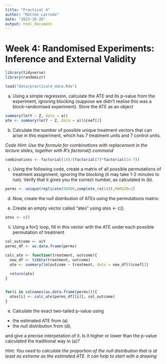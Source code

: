 ```yaml
---
title: "Practical 4"
author: "Matteo Larrode"
date: "2023-10-26"
output: html_document
---
```


# Week 4: Randomised Experiments: Inference and External Validity

```r
library(tidyverse)
library(randomizr)

load("data/practical4_data.Rda")
```

a) Using a simple regression, calculate the ATE and its p-value from the experiment, ignoring blocking (suppose we didn’t realise this was a block-randomised experiment). Store the ATE as an object

```r
summary(lm(Y ~ Z, data = a))
ate <- summary(lm(Y ~ Z, data = a))$coef[2]
```
b) Calculate the number of possible unique treatment vectors that can arise in this experiment, which has 7 treatment units and 7 control units.

_Code Hint: Use the formula for combinations with replacement in the lecture slides, together with R’s factorial() command_

```r
combinations <- factorial(14)/(factorial(7)*factorial(14-7))
```

c) Using the following code, create a matrix of all possible permutations of treatment assignment, ignoring the blocking (it may take 1-2 minutes to run). Verify that it gives you the correct number, as calculated in (b).

```r
perms <- unique(replicate(50000,complete_ra(14)),MARGIN=2)
```

d) Now, create the null distribution of ATEs using the permutations matrix:

i) Create an empty vector called “ates” using ates <- c().
```r
ates <- c()
```

ii) Using a for() loop, fill in this vector with the ATE under each possible permutation of treatment
```r
col_outcome <- a$Y
perms_df <- as.data.frame(perms)

calc_ate <- function(treatment, outcome){
  new_df <- tibble(treatment, outcome)
  ate <- summary(lm(outcome ~ treatment, data = new_df))$coef[2]
  
  return(ate)
}


for(i in colnames(as.data.frame(perms))){
  ates[i] <- calc_ate(perms_df[[i]], col_outcome)
}
```

e) Calculate the exact two-tailed p-value using 
- the estimated ATE from (a)
- the null distribution from (d), 

and give a precise interpetation of it. Is it higher or lower than the p-value calculated the traditional way in (a)?

_Hint: You need to calculate the proportion of the null distribution that is at least as extreme as the estimated ATE. It can help to start with a drawing_

```r


```

